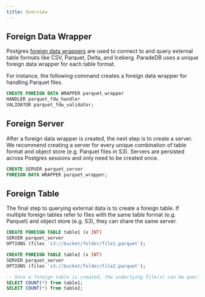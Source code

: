 ```yaml
---
title: Overview
---
```


## Foreign Data Wrapper

Postgres [foreign data wrappers](https://www.postgresql.org/docs/current/ddl-foreign-data.html) are used to connect to and query external table formats
like CSV, Parquet, Delta, and Iceberg. ParadeDB uses a unique foreign data wrapper for each table format.

For instance, the following command creates a foreign data wrapper for handling Parquet files.

```sql
CREATE FOREIGN DATA WRAPPER parquet_wrapper
HANDLER parquet_fdw_handler
VALIDATOR parquet_fdw_validator;
```

## Foreign Server

After a foreign data wrapper is created, the next step is to create a server. We recommend creating a server for every unique combination of
table format and object store (e.g. Parquet files in S3). Servers are persisted across Postgres sessions and only need to be created once.

```sql
CREATE SERVER parquet_server
FOREIGN DATA WRAPPER parquet_wrapper;
```

## Foreign Table

The final step to querying external data is to create a foreign table. If multiple foreign tables refer to files with the same table format (e.g. Parquet) and object store
(e.g. S3), they can share the same server.

```sql
CREATE FOREIGN TABLE table1 (x INT)
SERVER parquet_server
OPTIONS (files 's3://bucket/folder/file1.parquet');

CREATE FOREIGN TABLE table2 (x INT)
SERVER parquet_server
OPTIONS (files 's3://bucket/folder/file2.parquet');

-- Once a foreign table is created, the underlying file(s) can be queried
SELECT COUNT(*) from table1;
SELECT COUNT(*) from table2;
```
